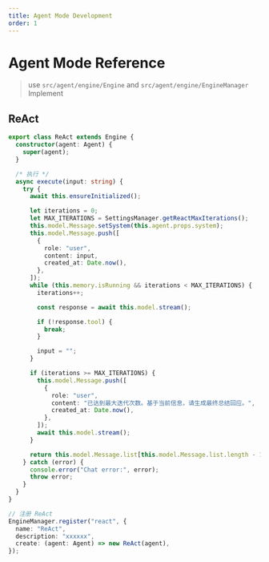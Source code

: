 ```yaml
---
title: Agent Mode Development
order: 1
---
```


# Agent Mode Reference

> use `src/agent/engine/Engine` and `src/agent/engine/EngineManager` Implement

## ReAct

```ts title="ReAct.ts" 
export class ReAct extends Engine {
  constructor(agent: Agent) {
    super(agent);
  }

  /* 执行 */
  async execute(input: string) {
    try {
      await this.ensureInitialized();

      let iterations = 0;
      let MAX_ITERATIONS = SettingsManager.getReactMaxIterations();
      this.model.Message.setSystem(this.agent.props.system);
      this.model.Message.push([
        {
          role: "user",
          content: input,
          created_at: Date.now(),
        },
      ]);
      while (this.memory.isRunning && iterations < MAX_ITERATIONS) {
        iterations++;

        const response = await this.model.stream();

        if (!response.tool) {
          break;
        }

        input = "";
      }

      if (iterations >= MAX_ITERATIONS) {
        this.model.Message.push([
          {
            role: "user",
            content: "已达到最大迭代次数。基于当前信息，请生成最终总结回应。",
            created_at: Date.now(),
          },
        ]);
        await this.model.stream();
      }

      return this.model.Message.list[this.model.Message.list.length - 1];
    } catch (error) {
      console.error("Chat error:", error);
      throw error;
    }
  }
}

// 注册 ReAct
EngineManager.register("react", {
  name: "ReAct",
  description: "xxxxxx",
  create: (agent: Agent) => new ReAct(agent),
});
```
